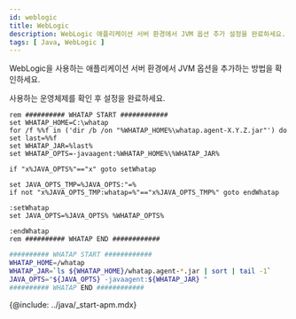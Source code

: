 ```yaml
---
id: weblogic
title: WebLogic
description: WebLogic 애플리케이션 서버 환경에서 JVM 옵션 추가 설정을 완료하세요.
tags: [ Java, WebLogic ]
---
```



WebLogic을 사용하는 애플리케이션 서버 환경에서 JVM 옵션을 추가하는 방법을 확인하세요. 

사용하는 운영체제를 확인 후 설정을 완료하세요.

<Tabs>
<TabItem value="windows" label="Windows" default>

```batch title="{WebLogic 설치 경로}/user_projects/domains/{사용자도메인}/bin/startWebLogic.bat"
rem ########## WHATAP START ############
set WHATAP_HOME=C:\whatap
for /f %%f in ('dir /b /on "%WHATAP_HOME%\whatap.agent-X.Y.Z.jar"') do set last=%%f
set WHATAP_JAR=%last%
set WHATAP_OPTS=-javaagent:%WHATAP_HOME%\%WHATAP_JAR%

if "x%JAVA_OPTS%"=="x" goto setWhatap

set JAVA_OPTS_TMP=%JAVA_OPTS:"=%
if not "x%JAVA_OPTS_TMP:whatap=%"=="x%JAVA_OPTS_TMP%" goto endWhatap

:setWhatap
set JAVA_OPTS=%JAVA_OPTS% %WHATAP_OPTS%

:endWhatap
rem ########## WHATAP END ############
```

</TabItem>
<TabItem value="mac" label="MAC">

```bash title="{WebLogic 설치 경로}/user_projects/domains/{사용자도메인}/bin/startWebLogic.sh"
########## WHATAP START ############
WHATAP_HOME=/whatap
WHATAP_JAR=`ls ${WHATAP_HOME}/whatap.agent-*.jar | sort | tail -1`
JAVA_OPTS="${JAVA_OPTS} -javaagent:${WHATAP_JAR} "
########## WHATAP END ############
```

</TabItem>
</Tabs>

{@include: ../java/_start-apm.mdx}  